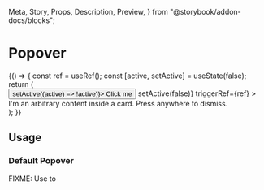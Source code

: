   Meta,
  Story,
  Props,
  Description,
  Preview,
} from "@storybook/addon-docs/blocks";

<Meta title="Components | Overlays / Popover" component={Popover} />

# Popover

<Description of={Popover} />

<Preview withToolbar>
  <Story name="Example">
    {() => {
      const ref = useRef();
      const [active, setActive] = useState(false);
      return (
        <div style={{ backgroundColor: "#f6f6f9", height: "100vh" }}>
          <EmbeddedContext.Provider value={false}>
            <Page title="Popover demo">
              <Button ref={ref} onClick={() => setActive((active) => !active)}>
                Click me
              </Button>
              <Popover
                active={active}
                onClose={() => setActive(false)}
                triggerRef={ref}
              >
                <Card>
                  I'm an arbitrary content inside a card. Press anywhere to
                  dismiss.
                </Card>
              </Popover>
            </Page>
          </EmbeddedContext.Provider>
        </div>
      );
    }}
  </Story>
</Preview>

<Props of={Popover} />

## Usage

### Default Popover

FIXME: Use to

